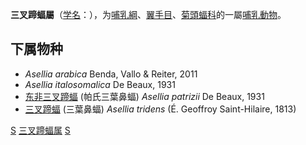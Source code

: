 {{Automatic taxobox
| taxon = Asellia 
| authority =  Gray, 1838
}}

'''三叉蹄蝠屬'''（[[学名|学名]]：{{lang|la|''Asellia''}}），为[[哺乳綱|哺乳綱]]、[[翼手目|翼手目]]、[[菊頭蝠科|菊頭蝠科]]的一屬[[哺乳動物|哺乳動物]]。

==下属物种==

* ''Asellia arabica'' Benda, Vallo & Reiter, 2011
* ''Asellia italosomalica'' De Beaux, 1931
* [[东非三叉蹄蝠|东非三叉蹄蝠]] (帕氏三葉鼻蝠) ''Asellia patrizii'' De Beaux, 1931
* [[三叉蹄蝠|三叉蹄蝠]] (三葉鼻蝠) ''Asellia tridens'' (É. Geoffroy Saint-Hilaire, 1813)

{{Taxonomy-stub}}

[[Category:菊頭蝠科|S]]
[[Category:三叉蹄蝠属|]]
[[Category:_1838年描述的分类群|S]]